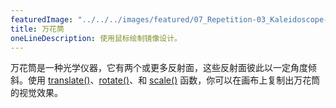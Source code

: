---
featuredImage: "../../../images/featured/07_Repetition-03_Kaleidoscope-thumbnail.png"
title: 万花筒
oneLineDescription: 使用鼠标绘制镜像设计。
---

万花筒是一种光学仪器，它有两个或更多反射面，这些反射面彼此以一定角度倾斜。使用 <a href="/reference/#/p5/translate/" target="_blank">translate()</a>、<a href="/reference/#/p5/rotate/" target="_blank">rotate()</a>、和 <a href="/reference/#/p5/scale/" target="_blank">scale()</a> 函数，你可以在画布上复制出万花筒的视觉效果。
